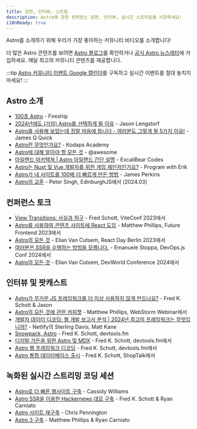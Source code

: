 ```yaml
---
title: 강연, 인터뷰, 스트림
description: Astro에 관한 컨퍼런스 강연, 인터뷰, 실시간 스트리밍을 시청하세요!
i18nReady: true
---
```



Astro를 소개하기 위해 우리가 가장 좋아하는 커뮤니티 비디오를 소개합니다!

더 많은 Astro 콘텐츠를 보려면 [Astro 블로그](https://astro.build/blog/)를 확인하거나 [공식 Astro 뉴스레터](https://astro.build/newsletter/signup)에 가입하세요. 매달 최고의 커뮤니티 콘텐츠를 제공합니다.

:::tip
[Astro 커뮤니티 이벤트 Google 캘린더](https://calendar.google.com/calendar/embed?src=c_g6re3u5gkl0mug3ktn1dibqhfk%40group.calendar.google.com)를 구독하고 실시간 이벤트를 절대 놓치지 마세요!
:::

## Astro 소개

- [100초 Astro](https://www.youtube.com/watch?v=dsTXcSeAZq8) - Fireship
- [2024년에도 (거의) Astro를 선택하게 될 이유](https://www.youtube.com/watch?v=kssIEqSJeMI) - Jason Lengstorf
- [Astro를 사용해 보았는데 정말 마음에 듭니다 - 여러분도 그렇게 될 5가지 이유!](https://www.youtube.com/watch?v=wND4lSml31A) - James Q Quick
- [Astro란 무엇인가요?](https://www.youtube.com/watch?v=oQDErNNzdwU) - Kodaps Academy
- [Astro에 대해 알아야 할 모든 것](https://www.youtube.com/watch?v=rRxuVOutmFQ) - @awesome
- [아일랜드 아키텍쳐 | Astro 아일랜드 간단 설명](https://www.youtube.com/watch?v=kwqlP6Pe0SI) - ExcaliBear Codes
- [Astro는 Nuxt 및 Vue 개발자를 위한 게임 체인저인가요?](https://www.youtube.com/watch?v=Sq7eKxPqfSo) - Program with Erik
- [Astro가 내 사이트를 100배 더 빠르게 만든 방법](https://www.youtube.com/watch?v=cOxA3kMYtkM) - James Perkins
- [Astro의 교훈](https://www.youtube.com/watch?v=G6S2RsDo1fI) - Peter Singh, EdinburghJS에서 (2024.03)

## 컨퍼런스 토크

- [View Transitions: 사실과 허구](https://www.youtube.com/watch?v=iT-3amHK7tA&list=PLqGQbXn_GDmkOsHI7-Wrbv1GgAA4tJZhg&index=29) - Fred Schott, ViteConf 2023에서
- [Astro를 사용하여 콘텐츠 사이트에 React 도입](https://www.youtube.com/watch?v=Fouws8iKPKQ) - Matthew Phillips, Future Frontend 2023에서
- [Astro의 모든 것](https://www.youtube.com/watch?v=WKXHFIulZ9g) - Elian Van Cutsem, React Day Berlin 2023에서
- [여러분은 SSR을 수행하는 방법을 모릅니다.](https://portal.gitnation.org/contents/you-dont-know-how-to-ssr) - Emanuele Stoppa, DevOps.js Conf 2024에서
- [Astro의 모든 것](https://www.youtube.com/watch?v=sALS6QrX9uA) - Elian Van Cutsem, DevWorld Conference 2024에서

## 인터뷰 및 팟캐스트

- [Astro가 무거운 JS 프레임워크를 더 이상 사용하지 않게 만드나요?](https://www.youtube.com/watch?v=4Ohi9G-RCcE) - Fred K. Schott & Jason
- [Astro의 모든 것에 관한 커피챗](https://www.youtube.com/watch?v=3eyedOP83fw) - Matthew Phillips, WebStorm Webinar에서
- [개발자 데이터 디코딩: 웹 개발 보고서 분석 | 2024년 최고의 프레임워크는 무엇입니까?](https://youtu.be/2vqIHyz6iKs?si=vLcyzm07teC6v7u5&t=1679) - Netlify의 Sterling Davis, Matt Kane
- [Snowpack, Astro](https://www.devtools.fm/episode/14) - Fred K. Schott, devtools.fm
- [디지털 가든을 위한 Astro 및 MDX](https://podrocket.logrocket.com/astro-mdx-kathleen-mcmahon) - Fred K. Schott, devtools.fm에서
- [Astro 웹 프레임워크 디코딩](https://www.youtube.com/watch?v=4PKT8x78yOQ) - Fred K. Schott, devtools.fm에서
- [Astro 통합 데이터베이스 출시](https://shoptalkshow.com/607/) - Fred K. Schott, ShopTalk에서

## 녹화된 실시간 스트리밍 코딩 세션

- [Astro로 더 빠른 웹사이트 구축](https://www.youtube.com/watch?v=0eka27P4Pr4) - Cassidy Williams
- [Astro SSR을 이용한 Hackernews 데모 구축](https://www.youtube.com/watch?v=2ZEMb_H-LYE) - Fred K. Schott & Ryan Carniato
- [Astro 사이트 재구축](https://www.youtube.com/watch?v=VDGEpachpwc) - Chris Pennington
- [Astro 3 구축](https://www.youtube.com/watch?v=2zhYwg_nBqQ) - Matthew Phillips & Ryan Carniato